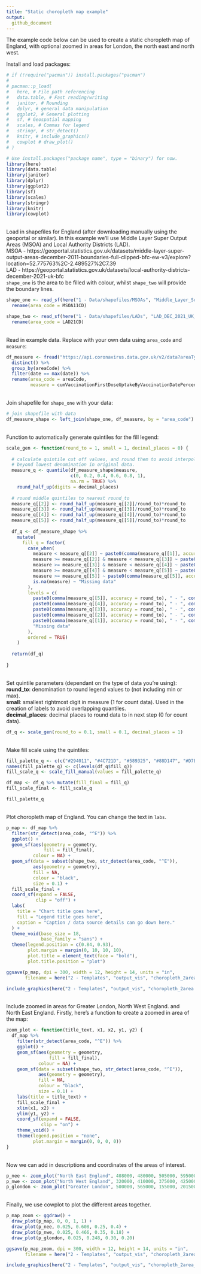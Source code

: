 ```yaml
---
title: "Static choropleth map example"
output:
  github_document
---
```

The example code below can be used to create a static choropleth map of England, with optional zoomed in areas for London, the north east and north west.

Install and load packages:
```r
# if (!require("pacman")) install.packages("pacman")
# 
# pacman::p_load(
#   here, # File path referencing
#   data.table, # Fast reading/writing
#   janitor, # Rounding
#   dplyr, # general data manipulation
#   ggplot2, # General plotting
#   sf, # Geospatial mapping
#   scales, # Commas for legend
#   stringr, # str_detect()
#   knitr, # include_graphics()
#   cowplot # draw_plot()
# )

# Use install.packages("package name", type = "binary") for now.
library(here)
library(data.table)
library(janitor)
library(dplyr)
library(ggplot2)
library(sf)
library(scales)
library(stringr)
library(knitr)
library(cowplot)
```
\
Load in shapefiles for England (after downloading manually using the geoportal or similar). In this example we'll use Middle Layer Super Output Areas (MSOA) and Local Authority Districts (LAD).
\
MSOA - https://geoportal.statistics.gov.uk/datasets/middle-layer-super-output-areas-december-2011-boundaries-full-clipped-bfc-ew-v3/explore?location=52.775763%2C-2.489527%2C7.39
\
LAD - https://geoportal.statistics.gov.uk/datasets/local-authority-districts-december-2021-uk-bfc
\
`shape_one` is the area to be filled with colour, whilst `shape_two` will provide the boundary lines.
```r
shape_one <- read_sf(here("1 - Data/shapefiles/MSOAs", "Middle_Layer_Super_Output_Areas__December_2011__Boundaries_Full_Clipped__BFC__EW_V3.shp")) %>% 
  rename(area_code = MSOA11CD)

shape_two <- read_sf(here("1 - Data/shapefiles/LADs", "LAD_DEC_2021_UK_BFC.shp")) %>% 
  rename(area_code = LAD21CD)
```
\
Read in example data. Replace with your own data using `area_code` and `measure`:
```r
df_measure <- fread("https://api.coronavirus.data.gov.uk/v2/data?areaType=msoa&metric=cumVaccinationFirstDoseUptakeByVaccinationDatePercentage&format=csv") %>% 
  distinct() %>% 
  group_by(areaCode) %>% 
  filter(date == max(date)) %>% 
  rename(area_code = areaCode,
         measure = cumVaccinationFirstDoseUptakeByVaccinationDatePercentage)
```
\
Join shapefile for `shape_one` with your data:
```r
# join shapefile with data
df_measure_shape <- left_join(shape_one, df_measure, by = "area_code")
```
\
Function to automatically generate quintiles for the fill legend:
```r
scale_gen <- function(round_to = 1, small = 1, decimal_places = 0) {
  
  # calculate quintile cut off values, and round them to avoid interpolation 
  # beyond lowest denomination in original data. 
  measure_q <- quantile(df_measure_shape$measure, 
                        c(0, 0.2, 0.4, 0.6, 0.8, 1), 
                        na.rm = TRUE) %>% 
    round_half_up(digits = decimal_places)
  
  # round middle quintiles to nearest round_to 
  measure_q[[2]] <- round_half_up(measure_q[[2]]/round_to)*round_to
  measure_q[[3]] <- round_half_up(measure_q[[3]]/round_to)*round_to
  measure_q[[4]] <- round_half_up(measure_q[[4]]/round_to)*round_to
  measure_q[[5]] <- round_half_up(measure_q[[5]]/round_to)*round_to
  
  df_q <- df_measure_shape %>% 
    mutate(
      fill_q = factor(
        case_when(
          measure < measure_q[[2]] ~ paste0(comma(measure_q[[1]], accuracy = round_to), " - ", comma(measure_q[[2]] - small, accuracy = round_to), sep = ""),
          measure >= measure_q[[2]] & measure < measure_q[[3]] ~ paste0(comma(measure_q[[2]], accuracy = round_to), " - ", comma(measure_q[[3]] - small, accuracy = round_to), sep = ""),
          measure >= measure_q[[3]] & measure < measure_q[[4]] ~ paste0(comma(measure_q[[3]], accuracy = round_to), " - ", comma(measure_q[[4]] - small, accuracy = round_to), sep = ""),
          measure >= measure_q[[4]] & measure < measure_q[[5]] ~ paste0(comma(measure_q[[4]], accuracy = round_to), " - ", comma(measure_q[[5]] - small, accuracy = round_to), sep = ""),
          measure >= measure_q[[5]] ~ paste0(comma(measure_q[[5]], accuracy = round_to), " - ", comma(measure_q[[6]], accuracy = round_to), sep = ""),
          is.na(measure) ~ "Missing data"
        ),
        levels = c(
          paste0(comma(measure_q[[5]], accuracy = round_to), " - ", comma(measure_q[[6]], accuracy = round_to), sep = ""),
          paste0(comma(measure_q[[4]], accuracy = round_to), " - ", comma(measure_q[[5]] - small, accuracy = round_to), sep = ""),
          paste0(comma(measure_q[[3]], accuracy = round_to), " - ", comma(measure_q[[4]] - small, accuracy = round_to), sep = ""),
          paste0(comma(measure_q[[2]], accuracy = round_to), " - ", comma(measure_q[[3]] - small, accuracy = round_to), sep = ""),
          paste0(comma(measure_q[[1]], accuracy = round_to), " - ", comma(measure_q[[2]] - small, accuracy = round_to), sep = ""),
          "Missing data"
        ),
        ordered = TRUE)
    )
  
  return(df_q)
  
}
```
\
Set quintile parameters (dependant on the type of data you're using):
\
**round_to**: denomination to round legend values to (not including min or max).
\
**small**: smallest rightmost digit in measure (1 for count data). Used in the creation of labels to avoid overlapping quantiles.
\
**decimal_places**: decimal places to round data to in next step (0 for count data).
```r
df_q <- scale_gen(round_to = 0.1, small = 0.1, decimal_places = 1)
```
\
Make fill scale using the quintiles:
```r
fill_palette_q <- c(c("#294011", "#4C721D", "#589325", "#88D147", "#D7EFC3"), "grey80") # from DHSCcolours
names(fill_palette_q) <- c(levels(df_q$fill_q))
fill_scale_q <- scale_fill_manual(values = fill_palette_q)

df_map <- df_q %>% mutate(fill_final = fill_q)
fill_scale_final <- fill_scale_q

fill_palette_q
```
\
Plot choropleth map of England.
You can change the text in `labs`.
```r
p_map <- df_map %>%
  filter(str_detect(area_code, "^E")) %>%
  ggplot() +
  geom_sf(aes(geometry = geometry,
              fill = fill_final),
          colour = NA) +
  geom_sf(data = subset(shape_two, str_detect(area_code, "^E")),
          aes(geometry = geometry),
          fill = NA,
          colour = "black",
          size = 0.1) +
  fill_scale_final +
  coord_sf(expand = FALSE,
           clip = "off") +
  labs(
    title = "Chart title goes here",
    fill = "Legend title goes here",
    caption = "Caption / data source details can go down here."
  ) +
  theme_void(base_size = 18,
             base_family = "sans") +
  theme(legend.position = c(0.84, 0.93),
        plot.margin = margin(0, 10, 10, 10),
        plot.title = element_text(face = "bold"),
        plot.title.position = "plot")

ggsave(p_map, dpi = 300, width = 12, height = 14, units = "in",
       filename = here("2 - Templates", "output_vis", "choropleth_2area.jpeg"))
```

```r
include_graphics(here("2 - Templates", "output_vis", "choropleth_2area.jpeg"))
```
\
Include zoomed in areas for Greater London, North West England. and North East England.
Firstly, here's a function to create a zoomed in area of the map:
```r
zoom_plot <- function(title_text, x1, x2, y1, y2) {
  df_map %>% 
    filter(str_detect(area_code, "^E")) %>% 
    ggplot() + 
    geom_sf(aes(geometry = geometry,
                fill = fill_final),
            colour = NA) + 
    geom_sf(data = subset(shape_two, str_detect(area_code, "^E")),
            aes(geometry = geometry),
            fill = NA,
            colour = "black",
            size = 0.1) +
    labs(title = title_text) + 
    fill_scale_final + 
    xlim(x1, x2) +
    ylim(y1, y2) +
    coord_sf(expand = FALSE, 
             clip = "on") + 
    theme_void() + 
    theme(legend.position = "none",
          plot.margin = margin(0, 0, 0, 0))
}
```
\
Now we can add in descriptions and coordinates of the areas of interest.
```r
p_nee <- zoom_plot("North East England", 408000, 480000, 505000, 595000)
p_nwe <- zoom_plot("North West England", 320000, 410000, 375000, 425000)
p_glondon <- zoom_plot("Greater London", 500000, 565000, 155000, 201500)
```
\
Finally, we use cowplot to plot the different areas together.
```r
p_map_zoom <- ggdraw() + 
  draw_plot(p_map, 0, 0, 1, 1) + 
  draw_plot(p_nee, 0.025, 0.608, 0.25, 0.4) + 
  draw_plot(p_nwe, 0.025, 0.466, 0.35, 0.18) + 
  draw_plot(p_glondon, 0.025, 0.248, 0.30, 0.20)

ggsave(p_map_zoom, dpi = 300, width = 12, height = 14, units = "in",
       filename = here("2 - Templates", "output_vis", "choropleth_2area_zoom.jpeg"))
```

```r
include_graphics(here("2 - Templates", "output_vis", "choropleth_2area_zoom.jpeg"))
```
